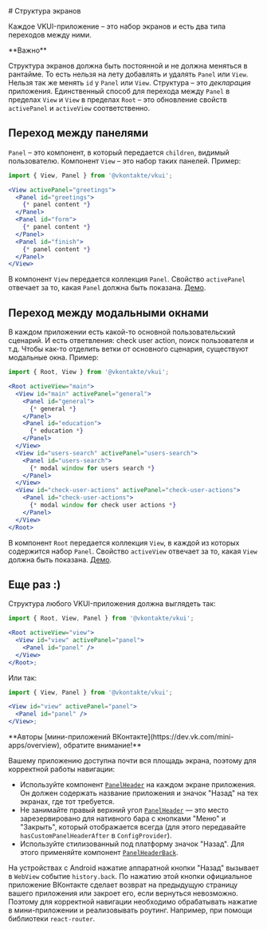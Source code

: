 <Overview>
# Структура экранов

Каждое VKUI-приложение – это набор экранов и есть два типа переходов между ними.

</Overview>

<Callout>
**Важно**

Структура экранов должна быть постоянной и не должна меняться в рантайме. То есть нельзя на лету добавлять и
удалять `Panel` или `View`. Нельзя так же менять `id` у `Panel` или `View`. Структура – это _декларация_ приложения.
Единственный способ для перехода между `Panel` в пределах `View` и `View` в пределах `Root` – это обновление свойств `activePanel`
и `activeView` соответственно.

</Callout>

## Переход между панелями

`Panel` – это компонент, в который передается `children`, видимый пользователю. Компонент `View` – это набор таких панелей. Пример:

```jsx static
import { View, Panel } from '@vkontakte/vkui';

<View activePanel="greetings">
  <Panel id="greetings">
    {* panel content *}
  </Panel>
  <Panel id="form">
    {* panel content *}
  </Panel>
  <Panel id="finish">
    {* panel content *}
  </Panel>
</View>
```

В компонент `View` передается коллекция `Panel`. Свойство `activePanel` отвечает за то, какая `Panel` должна быть показана. [Демо](#!/View).

## Переход между модальными окнами

В каждом приложении есть какой-то основной пользовательский сценарий. И есть ответвления: check user action, поиск пользователя и т.д.
Чтобы как-то отделить ветки от основного сценария, существуют модальные окна. Пример:

```jsx static
import { Root, View } from '@vkontakte/vkui';

<Root activeView="main">
  <View id="main" activePanel="general">
    <Panel id="general">
      {* general *}
    </Panel>
    <Panel id="education">
      {* education *}
    </Panel>
  </View>
  <View id="users-search" activePanel="users-search">
    <Panel id="users-search">
      {* modal window for users search *}
    </Panel>
  </View>
  <View id="check-user-actions" activePanel="check-user-actions">
    <Panel id="check-user-actions">
      {* modal window for check user actions *}
    </Panel>
  </View>
</Root>
```

В компонент `Root` передается коллекция `View`, в каждой из которых содержится набор `Panel`. Свойство
`activeView` отвечает за то, какая `View` должна быть показана. [Демо](#!/Root).

## Еще раз :)

Структура любого VKUI-приложения должна выглядеть так:

```jsx static
import { Root, View, Panel } from '@vkontakte/vkui';

<Root activeView="view">
  <View id="view" activePanel="panel">
    <Panel id="panel" />
  </View>
</Root>;
```

Или так:

```jsx static
import { View, Panel } from '@vkontakte/vkui';

<View id="view" activePanel="panel">
  <Panel id="panel" />
</View>;
```

<Callout>
**Авторы [мини-приложений ВКонтакте](https://dev.vk.com/mini-apps/overview), обратите внимание!**

Вашему приложению доступна почти вся площадь экрана, поэтому для корректной работы навигации:

- Используйте компонент [`PanelHeader`](#/PanelHeader) на каждом экране приложения.
  Он должен содержать название приложения и значок "Назад" на тех экранах, где тот требуется.
- Не занимайте правый верхний угол [`PanelHeader`](#/PanelHeader) — это место зарезервировано для нативного бара с кнопками "Меню" и "Закрыть",
  который отображается всегда (для этого передавайте `hasCustomPanelHeaderAfter` в `ConfigProvider`).
- Используйте стилизованный под платформу значок "Назад". Для этого применяйте компонент [`PanelHeaderBack`](#/PanelHeaderBack).

На устройствах с Android нажатие аппаратной кнопки "Назад" вызывает в `WebView` событие `history.back`.
По нажатию этой кнопки официальное приложение ВКонтакте сделает возврат на предыдущую страницу вашего приложения или закроет его, если вернуться невозможно. Поэтому для корректной навигации необходимо обрабатывать нажатие в мини-приложении и реализовывать роутинг. Например, при помощи библиотеки `react-router`.

</Callout>
